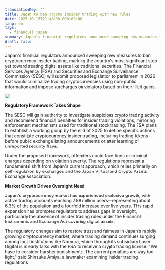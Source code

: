 ```yaml
---
translationKey: ''
title: Japan to ban crypto insider trading with new rules
date: 2025-10-15T21:48:00.000+09:00
lang: en
tags:
  - financial japan
summary: Japan's financial regulators announced sweeping new measures to ban cryptocurrency insider trading, marking the country's most significant step yet toward treating digital assets like traditional securities. The Financial Services Agency (FSA) and Securities and Exchange Surveillance Commission (SESC) will submit proposed legislation to parliament in 2026 that would criminalize trading cryptocurrencies using non-public information and impose surcharges on violators based on their illicit gains.​
draft: false
---
```

Japan's financial regulators announced sweeping new measures to ban cryptocurrency insider trading, marking the country's most significant step yet toward treating digital assets like traditional securities. The Financial Services Agency (FSA) and Securities and Exchange Surveillance Commission (SESC) will submit proposed legislation to parliament in 2026 that would criminalize trading cryptocurrencies using non-public information and impose surcharges on violators based on their illicit gains.​

![](/images/posts/jpms.jpg)

**Regulatory Framework Takes Shape**

The SESC will gain authority to investigate suspicious crypto trading activity and recommend financial penalties for insider trading violations, mirroring enforcement mechanisms used for traditional stock trading. The FSA plans to establish a working group by the end of 2025 to define specific actions that constitute cryptocurrency insider trading, including trading tokens before public exchange listing announcements or after learning of unreported security flaws.​

Under the proposed framework, offenders could face fines or criminal charges depending on violation severity. The regulations represent a fundamental shift from Japan's current approach, which relies primarily on self-regulation by exchanges and the Japan Virtual and Crypto Assets Exchange Association.​

**Market Growth Drives Oversight Need**

Japan's cryptocurrency market has experienced explosive growth, with active trading accounts reaching 7.88 million users—representing about 6.3% of the population and a fourfold increase over five years. This rapid expansion has prompted regulators to address gaps in oversight, particularly the absence of insider trading rules under the Financial Instruments and Exchange Act covering digital assets.​

The regulatory changes aim to restore trust and fairness in Japan's rapidly growing cryptocurrency market, where trading demand continues surging among local institutions like Nomura, which through its subsidiary Laser Digital is in early talks with the FSA to receive a crypto trading license. "We have to consider harsher punishments. The current penalties are way too light," said Shinsuke Amiya, a lawmaker examining insider trading regulations.​
